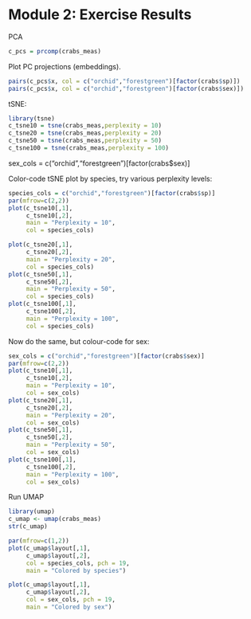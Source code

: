 # Module 2: Exercise Results {-}

PCA
```r
c_pcs = prcomp(crabs_meas)
```

Plot PC projections (embeddings). 
```r
pairs(c_pcs$x, col = c("orchid","forestgreen")[factor(crabs$sp)])
pairs(c_pcs$x, col = c("orchid","forestgreen")[factor(crabs$sex)])
```

tSNE:

```r
library(tsne)
c_tsne10 = tsne(crabs_meas,perplexity = 10)
c_tsne20 = tsne(crabs_meas,perplexity = 20)
c_tsne50 = tsne(crabs_meas,perplexity = 50)
c_tsne100 = tsne(crabs_meas,perplexity = 100)
```


sex_cols = c("orchid","forestgreen")[factor(crabs$sex)]

Color-code tSNE plot by species, try various perplexity levels:
```r
species_cols = c("orchid","forestgreen")[factor(crabs$sp)]
par(mfrow=c(2,2))
plot(c_tsne10[,1],
     c_tsne10[,2],
     main = "Perplexity = 10",
     col = species_cols)

plot(c_tsne20[,1],
     c_tsne20[,2],
     main = "Perplexity = 20",
     col = species_cols)
plot(c_tsne50[,1],
     c_tsne50[,2],
     main = "Perplexity = 50",
     col = species_cols)
plot(c_tsne100[,1],
     c_tsne100[,2],
     main = "Perplexity = 100",
     col = species_cols)
```

Now do the same, but colour-code for sex:

```r
sex_cols = c("orchid","forestgreen")[factor(crabs$sex)]
par(mfrow=c(2,2))
plot(c_tsne10[,1],
     c_tsne10[,2],
     main = "Perplexity = 10",
     col = sex_cols)
plot(c_tsne20[,1],
     c_tsne20[,2],
     main = "Perplexity = 20",
     col = sex_cols)
plot(c_tsne50[,1],
     c_tsne50[,2],
     main = "Perplexity = 50",
     col = sex_cols)
plot(c_tsne100[,1],
     c_tsne100[,2],
     main = "Perplexity = 100",
     col = sex_cols)
```


Run UMAP
```r
library(umap)
c_umap <- umap(crabs_meas)
str(c_umap)

par(mfrow=c(1,2))
plot(c_umap$layout[,1],
     c_umap$layout[,2],
     col = species_cols, pch = 19, 
     main = "Colored by species")

plot(c_umap$layout[,1],
     c_umap$layout[,2],
     col = sex_cols, pch = 19, 
     main = "Colored by sex")
```
